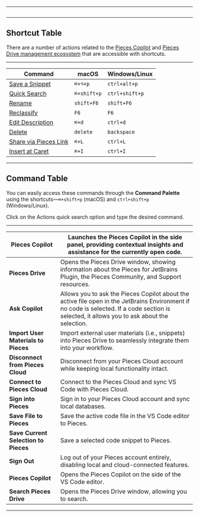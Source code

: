 ***

<Image src="https://storage.googleapis.com/hashnode_product_documentation_assets/jetbrains_plugin_assets/jetbrains_plugin_assets/commands/keymap_window.png" alt="" align="center" fullwidth="true" />

***

## Shortcut Table

There are a number of actions related to the [Pieces Copilot](https://docs.pieces.app/products/extensions-plugins/jetbrains/copilot) and [Pieces Drive management ecosystem](https://docs.pieces.app/products/extensions-plugins/jetbrains/drive) that are accessible with shortcuts.

***

| **Command**                                                                                                                         | **macOS**   | **Windows/Linux** |
| ----------------------------------------------------------------------------------------------------------------------------------- | ----------- | ----------------- |
| [Save a Snippet](https://docs.pieces.app/products/extensions-plugins/jetbrains/drive/save-snippets#via-right-click-menu--hotkeys)   | `⌘+⌥+p`     | `ctrl+alt+p`      |
| [Quick Search](https://docs.pieces.app/products/extensions-plugins/jetbrains/drive/search-reuse#viewing-and-reusing-saved-snippets) | `⌘+shift+p` | `ctrl+shift+p`    |
| [Rename](https://docs.pieces.app/products/extensions-plugins/jetbrains/drive/edit-update#editing-snippet-metadata)                  | `shift+F6`  | `shift+F6`        |
| [Reclassify](https://docs.pieces.app/products/extensions-plugins/jetbrains/drive/edit-update#editing-snippet-metadata)              | `F6`        | `F6`              |
| [Edit Description](https://docs.pieces.app/products/extensions-plugins/jetbrains/drive/edit-update#editing-snippet-metadata)        | `⌘+d`       | `ctrl+d`          |
| [Delete](https://docs.pieces.app/products/extensions-plugins/jetbrains/drive/edit-update#editing-snippet-metadata)                  | `delete`    | `backspace`       |
| [Share via Pieces Link](https://docs.pieces.app/products/extensions-plugins/jetbrains/drive/sharing#via-keyboard-shortcut)          | `⌘+L`       | `ctrl+L`          |
| [Insert at Caret](https://docs.pieces.app/products/extensions-plugins/jetbrains/drive/edit-update#editing-snippet-metadata)         | `⌘+I`       | `ctrl+I`          |

***

## Command Table

You can easily access these commands through the **Command Palette** using the shortcuts—`⌘+shift+p` (macOS) and `ctrl+shift+p` (Windows/Linux).

Click on the Actions quick search option and type the desired command.

***

| **Pieces Copilot**                   | Launches the Pieces Copilot in the side panel, providing contextual insights and assistance for the currently open code.                                                                      |
| ------------------------------------ | --------------------------------------------------------------------------------------------------------------------------------------------------------------------------------------------- |
| **Pieces Drive**                     | Opens the Pieces Drive window, showing information about the Pieces for JetBrains Plugin, the Pieces Community, and Support resources.                                                        |
| **Ask Copilot**                      | Allows you to ask the Pieces Copilot about the active file open in the JetBrains Environment if no code is selected. If a code section is selected, it allows you to ask about the selection. |
| **Import User Materials to Pieces**  | Import external user materials (i.e., snippets) into Pieces Drive to seamlessly integrate them into your workflow.                                                                            |
| **Disconnect from Pieces Cloud**     | Disconnect from your Pieces Cloud account while keeping local functionality intact.                                                                                                           |
| **Connect to Pieces Cloud**          | Connect to the Pieces Cloud and sync VS Code with Pieces Cloud.                                                                                                                               |
| **Sign into Pieces**                 | Sign in to your Pieces Cloud account and sync local databases.                                                                                                                                |
| **Save File to Pieces**              | Save the active code file in the VS Code editor to Pieces.                                                                                                                                    |
| **Save Current Selection to Pieces** | Save a selected code snippet to Pieces.                                                                                                                                                       |
| **Sign Out**                         | Log out of your Pieces account entirely, disabling local and cloud-connected features.                                                                                                        |
| **Pieces Copilot**                   | Opens the Pieces Copilot on the side of the VS Code editor.                                                                                                                                   |
| **Search Pieces Drive**              | Opens the Pieces Drive window, allowing you to search.                                                                                                                                        |

***
